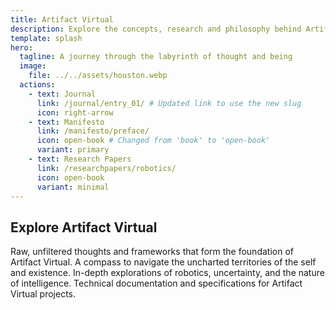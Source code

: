 ```yaml
---
title: Artifact Virtual
description: Explore the concepts, research and philosophy behind Artifact Virtual.
template: splash
hero:
  tagline: A journey through the labyrinth of thought and being
  image:
    file: ../../assets/houston.webp
  actions:
    - text: Journal
      link: /journal/entry_01/ # Updated link to use the new slug
      icon: right-arrow
    - text: Manifesto
      link: /manifesto/preface/ 
      icon: open-book # Changed from 'book' to 'open-book'
      variant: primary
    - text: Research Papers
      link: /researchpapers/robotics/
      icon: open-book
      variant: minimal
---
```



## Explore Artifact Virtual

<CardGrid stagger>
	<Card title="Journal" icon="pencil">
		Raw, unfiltered thoughts and frameworks that form the foundation of Artifact Virtual.
	</Card>
	<Card title="Manifesto" icon="open-book"> 
		A compass to navigate the uncharted territories of the self and existence.
	</Card>
	<Card title="Research Papers" icon="open-book">
		In-depth explorations of robotics, uncertainty, and the nature of intelligence.
	</Card>
	<Card title="Reference" icon="document">
		Technical documentation and specifications for Artifact Virtual projects.
	</Card>
</CardGrid>
